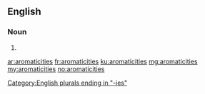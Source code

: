 ==English==

===Noun===
{{head|en|plural}}

# {{plural of|aromaticity|lang=en|nocat=1}}

[[Category:English plurals ending in "-ies"]]

[[ar:aromaticities]]
[[fr:aromaticities]]
[[ku:aromaticities]]
[[mg:aromaticities]]
[[my:aromaticities]]
[[no:aromaticities]]